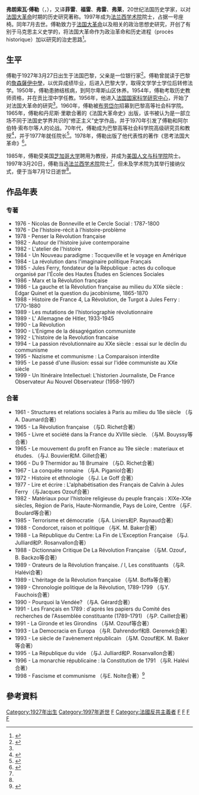 '''弗朗索瓦·傅勒'''（{{lang-fr|François Furet}}，{{bd|1927年|3月27日|1997年|7月12日|F}}），又译'''菲雷'''、'''福雷'''、'''弗雷'''、'''弗莱'''，20世纪法国历史学家，以对[[法国大革命|法国大革命]]时期的历史研究著称。1997年成为[[法兰西学术院|法兰西学术院]]院士，占据一号座椅。同年7月去世。傅勒致力于[[法国大革命|法国大革命]]以及相关的政治思想史研究，开创了有别于马克思主义史学的，将法国大革命作为政治革命和历史进程（procès historique）加以研究的治史思路<ref>{{Citation|author=崇明|title=革命的终结——论傅勒的革命研究|journal=东方历史评论|issue=3|pages=060-078|date=October 2013}}</ref>。

==生平==

傅勒于1927年3月27日出生于法国巴黎，父亲是一位银行家<ref name="lexp">{{cite web | url=http://fiches.lexpress.fr/personnalite/francois-furet_20576/biographie | title=Critiques de François Furet | date=2012}}</ref>。傅勒曾就读于巴黎的[[詹森薩伊中學|詹森薩伊中學]]，以优异成绩毕业，后进入巴黎大学，取得文学学士学位后转修法学。1950年，傅勒患肺结核病，到阿尔卑斯山区休养。1954年，傅勒考取历史教师资格，并在贡比涅中学任教。1956年，他进入[[法国国家科学研究中心|法国国家科学研究中心]]，开始了对法国大革命的研究<ref name="lexp" />。1960年，傅勒被[[费尔南·布劳岱尔|布劳岱尔]]招募到巴黎高等社会科学院。1965年，傅勒和丹尼斯·里歇合著的《法国大革命史》出版，该书被认为是一部立场不同于法国史学界共识的“修正主义”史学作品，并于1970年引发了傅勒和阿尔伯特·索布尔等人的论战。70年代，傅勒成为巴黎高等社会科学院高级研究员和教授<ref name="meng">{{Citation | author=孟明|contribution=中译本序|year=1978|publication-date=Jan 2005|title=思考法国大革命|place=北京|publisher=生活·读书·新知三联书店}}</ref>，并于1977年就任院长<ref name="ehess">{{cite web | url=http://www.ehess.fr/archives/document.php?id=4751 | title=Fonds de la présidence François FURET | date=2009 | deadurl=yes | archiveurl=https://web.archive.org/web/20140201181624/http://www.ehess.fr/archives/document.php?id=4751 | archivedate=2014-02-01 }}</ref>。1978年，傅勒出版了他代表性的著作《思考法国大革命》<ref name="nybooks">{{cite web | url=http://www.nybooks.com/articles/archives/1997/nov/06/francois-furet-19271997/ | title=François Furet (1927–1997) by Tony Judt | work=The New York Review of Books | date=Nov 6, 1997 | accessdate=2014-03-02 | archive-date=2014-02-02 | archive-url=https://web.archive.org/web/20140202180823/http://www.nybooks.com/articles/archives/1997/nov/06/francois-furet-19271997/ | dead-url=no }}</ref>。

1985年，傅勒受美国[[芝加哥大学|芝加哥大学]]聘用为教授，并成为[[美国人文与科学院|美国人文与科学院]]院士。1997年3月20日，傅勒当选[[法兰西学术院|法兰西学术院]]院士<ref name="meng" />，但未及学术院为其举行接纳仪式，便于当年7月12日逝世<ref name="nybooks" />。

==作品年表==

===专著===

* 1976 - Nicolas de Bonneville et le Cercle Social : 1787-1800
* 1976 - De l'histoire-récit à l'histoire-problème
* 1978 - Penser la Révolution française
* 1982 - Autour de l'histoire juive contemporaine
* 1982 - L'atelier de l'histoire
* 1984 - Un Nouveau paradigme : Tocqueville et le voyage en Amérique
* 1984 - La révolution dans l'imaginaire politique Français
* 1985 - Jules Ferry, fondateur de la République : actes du colloque organisé par l'École des Hautes Études en Sciences Sociales
* 1986 - Marx et la Révolution française
* 1986 - La gauche et la Révolution française au milieu du XIXe siècle : Edgar Quinet et la question du jacobinisme, 1865-1870
* 1988 - Histoire de France 4, La Révolution, de Turgot à Jules Ferry : 1770-1880
* 1989 - Les mutations de l'historiographie révolutionnaire
* 1989 - L' Allemagne de Hitler, 1933-1945
* 1990 - La Révolution
* 1990 - L'Enigme de la désagrégation communiste
* 1992 - L'histoire de la Revolution francaise
* 1994 - La passion révolutionnaire au XXe siècle : essai sur le déclin du communisme
* 1995 - Nazisme et communisme : La Comparaison interdite
* 1995 - Le passé d'une illusion: essai sur l'idée communiste au XXe siècle
* 1999 - Un Itinéraire Intellectuel: L'historien Journaliste, De France Observateur Au Nouvel Observateur (1958-1997)

===合著===

* 1961 - Structures et relations sociales à Paris au milieu du 18e siècle （与A. Daumard合著）
* 1965 - La Révolution française （与D. Richet合著）
* 1965 - Livre et société dans la France du XVIIIe siècle. （与M. Bouyssy等合著）
* 1965 - Le mouvement du profit en France au 19e siècle : materiaux et études. （与J. Bouvier和M. Gillet合著）
* 1966 - Du 9 Thermidor au 18 Brumaire （与D. Richet合著）
* 1967 - La conquête romaine （与A. Piganiol合著）
* 1972 - Histoire et ethnologie （与J. Le Goff 合著）
* 1977 - Lire et écrire : L'alphabétisation des Français de Calvin à Jules Ferry （与Jacques Ozouf合著）
* 1982 - Matériaux pour l'histoire religieuse du peuple français : XIXe-XXe siècles, Région de Paris, Haute-Normandie, Pays de Loire, Centre （与F. Boulard等合著）
* 1985 - Terrorisme et démocratie （与A. Liniers和P. Raynaud合著）
* 1988 - Condorcet, raison et politique （与K. M. Baker合著）
* 1988 - La République du Centre: La Fin de L'Exception Française （与J. Julliard和P. Rosanvallon合著）
* 1988 - Dictionnaire Critique De La Révolution Française （与M. Ozouf，B. Backzo等合著）
* 1989 - Orateurs de la Révolution française. / I, Les constituants （与R. Halévi合著）
* 1989 - L'héritage de la Révolution française （与M. Boffa等合著）
* 1989 - Chronologie politique de la Révolution, 1789-1799 （与Y. Fauchois合著）
* 1990 - Pourquoi la Vendée? （与A. Gérard合著）
* 1991 - Les Français en 1789 : d'aprés les papiers du Comité des recherches de l'Assemblée constituante (1789-1791) （与P. Caillet合著）
* 1991 - La Gironde et les Girondins （与M. Ozouf等合著）
* 1993 - La Democracia en Europa （与R. Dahrendorf和B. Geremek合著）
* 1993 - Le siècle de l'avènement républicain （与M. Ozouf和K. M. Baker等合著）
* 1995 - La République du vide （与J. Julliard和P. Rosanvallon合著）
* 1996 - La monarchie républicaine : la Constitution de 1791 （与R. Halévi合著）
* 1998 - Fascisme et communisme （与E. Nolte合著）<ref>{{cite web | url=http://www.worldcat.org/search?q=au%3AFuret%2C+François%2C&fq=ln%3Afre&dblist=638&qt=sort&se=yr&sd=asc&qt=sort_yr_asc#x0%253Abook-%2C%2528x0%253Abook%2Bx4%253Athsis%2529format | title='au:Furet, François,' > '法语'的结果 [WorldCat.org | publisher=WorldCat.org | date=2014-02-19 | accessdate=2014-02-19}}</ref>

==參考資料==
<references />


{{Authority control}}
[[Category:1927年出生|Category:1927年出生]]
[[Category:1997年逝世|Category:1997年逝世]]
[[Category:法国历史学家|F]]
[[Category:法國反共主義者|Category:法國反共主義者]]
[[Category:法蘭西學院院士|F]]
[[Category:法國榮譽軍團勳章持有人|F]]
[[Category:法国共产党党员|F]]
[[Category:巴黎大學校友|F]]